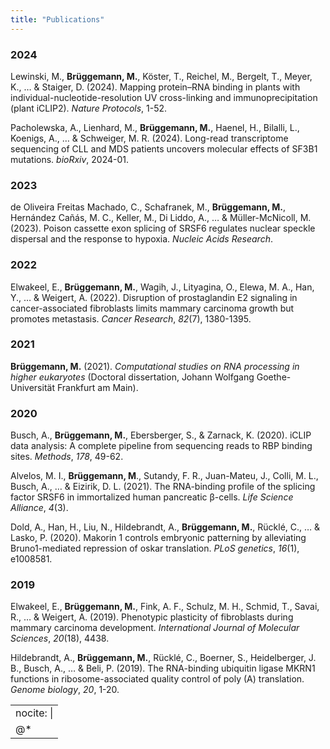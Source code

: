 ```yaml
---
title: "Publications"
---
```


### 2024

Lewinski, M., **Brüggemann, M.**, Köster, T., Reichel, M., Bergelt, T., Meyer, K., ... & Staiger, D. (2024). Mapping protein–RNA binding in plants with individual-nucleotide-resolution UV cross-linking and immunoprecipitation (plant iCLIP2). *Nature Protocols*, 1-52.

Pacholewska, A., Lienhard, M., **Brüggemann, M.**, Haenel, H., Bilalli, L., Koenigs, A., ... & Schweiger, M. R. (2024). Long-read transcriptome sequencing of CLL and MDS patients uncovers molecular effects of SF3B1 mutations. *bioRxiv*, 2024-01.

### 2023

de Oliveira Freitas Machado, C., Schafranek, M., **Brüggemann, M.**, Hernández Cañás, M. C., Keller, M., Di Liddo, A., ... & Müller-McNicoll, M. (2023). Poison cassette exon splicing of SRSF6 regulates nuclear speckle dispersal and the response to hypoxia. *Nucleic Acids Research*.

### 2022

Elwakeel, E., **Brüggemann, M.**, Wagih, J., Lityagina, O., Elewa, M. A., Han, Y., ... & Weigert, A. (2022). Disruption of prostaglandin E2 signaling in cancer-associated fibroblasts limits mammary carcinoma growth but promotes metastasis. *Cancer Research*, *82*(7), 1380-1395.

### 2021

**Brüggemann, M.** (2021). *Computational studies on RNA processing in higher eukaryotes* (Doctoral dissertation, Johann Wolfgang Goethe-Universität Frankfurt am Main).

### 2020

Busch, A., **Brüggemann, M.**, Ebersberger, S., & Zarnack, K. (2020). iCLIP data analysis: A complete pipeline from sequencing reads to RBP binding sites. *Methods*, *178*, 49-62.

Alvelos, M. I., **Brüggemann, M**., Sutandy, F. R., Juan-Mateu, J., Colli, M. L., Busch, A., ... & Eizirik, D. L. (2021). The RNA-binding profile of the splicing factor SRSF6 in immortalized human pancreatic β-cells. *Life Science Alliance*, *4*(3).

Dold, A., Han, H., Liu, N., Hildebrandt, A., **Brüggemann, M.**, Rücklé, C., ... & Lasko, P. (2020). Makorin 1 controls embryonic patterning by alleviating Bruno1-mediated repression of oskar translation. *PLoS genetics*, *16*(1), e1008581.

### 2019

Elwakeel, E., **Brüggemann, M.**, Fink, A. F., Schulz, M. H., Schmid, T., Savai, R., ... & Weigert, A. (2019). Phenotypic plasticity of fibroblasts during mammary carcinoma development. *International Journal of Molecular Sciences*, *20*(18), 4438.

Hildebrandt, A., **Brüggemann, M.**, Rücklé, C., Boerner, S., Heidelberger, J. B., Busch, A., ... & Beli, P. (2019). The RNA-binding ubiquitin ligase MKRN1 functions in ribosome-associated quality control of poly (A) translation. *Genome biology*, *20*, 1-20.

---
nocite: |
  @*
---

